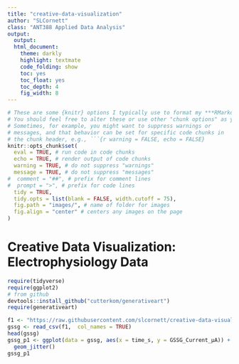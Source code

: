 ```yaml
---
title: "creative-data-visualization"
author: "SLCornett"
class: "ANT388 Applied Data Analysis"
output: 
  output: 
  html_document: 
    theme: darkly
    highlight: textmate
    code_folding: show
    toc: yes
    toc_float: yes
    toc_depth: 4
    fig_width: 8
---
```

```r
# These are some {knitr} options I typically use to format my ***RMarkdown*** documents in a consistent way
# You should feel free to alter these or use other "chunk options" as you see fit!
# Sometimes, for example, you might want to suppress warnings or
# messages, and that behavior can be set for specific code chunks in
# the chunk header, e.g., ```{r warning = FALSE, echo = FALSE}
knitr::opts_chunk$set(
  eval = TRUE, # run code in code chunks
  echo = TRUE, # render output of code chunks
  warning = TRUE, # do not suppress "warnings"
  message = TRUE, # do not suppress "messages"
#  comment = "##", # prefix for comment lines
#  prompt = ">", # prefix for code lines
  tidy = TRUE,
  tidy.opts = list(blank = FALSE, width.cutoff = 75),
  fig.path = "images/", # name of folder for images
  fig.align = "center" # centers any images on the page
)
```

# Creative Data Visualization: Electrophysiology Data

```r
require(tidyverse)
require(ggplot2)
# from github
devtools::install_github("cutterkom/generativeart")
require(generativeart)
```

```r
f1 <- "https://raw.githubusercontent.com/slcornett/creative-data-visualization/main/data/2018-04-05_GSSG_Oxidation.csv"
gssg <- read_csv(f1,  col_names = TRUE)
head(gssg)
gssg_p1 <- ggplot(data = gssg, aes(x = time_s, y = GSSG_Current_µA)) +
  geom_jitter()
gssg_p1
```


